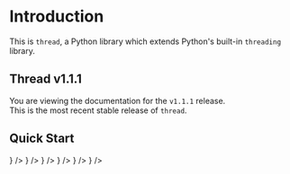 


# Introduction

This is `thread`, a Python library which extends Python's built-in `threading` library.



## Thread v1.1.1

You are viewing the documentation for the `v1.1.1` release.<br />
This is the most recent stable release of `thread`.



## Quick Start

<Cards>
  <Card href='/docs/latest/installation' title='Installation' icon={<LightningBoltIcon />} />
  <Card href='/docs/latest/configuration' title='Configuration' icon={<GearIcon />} />
  <Card href='/docs/latest/thread-class' title='Thread Class' icon={<MixIcon />} />
  <Card href='/docs/latest/parallel-processing' title='Parallel Processing Class' icon={<MixIcon />} />
  <Card href='/docs/latest/exceptions' title='Exceptions' icon={<ExclamationTriangleIcon />} />
  <Card href='/docs/latest/command-line-interface' title='Command Line Interface' icon={<CodeIcon />} />
</Cards>

